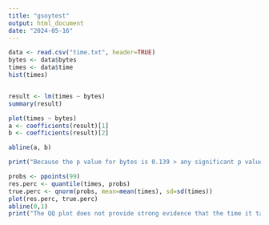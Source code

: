 ---
title: "gsoytest"
output: html_document
date: "2024-05-16"
---


```{r}
data <- read.csv("time.txt", header=TRUE)
bytes <- data$bytes
times <- data$time
hist(times)


result <- lm(times ~ bytes)
summary(result)

plot(times ~ bytes)
a <- coefficients(result)[1]
b <- coefficients(result)[2]

abline(a, b)

print("Because the p value for bytes is 0.139 > any significant p value, and because the r^2 value is 0.022, we have strong evidence to suggest that the size of the image file in bytes does not have a signicant impact on the time it takes the program to retrieve and save the file.")

probs <- ppoints(99)
res.perc <- quantile(times, probs)
true.perc <- qnorm(probs, mean=mean(times), sd=sd(times))
plot(res.perc, true.perc)
abline(0,1)
print("The QQ plot does not provide strong evidence that the time it takes to retrieve and save an image follows a normal distribution.")
```

